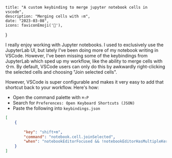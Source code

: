 
    title: "A custom keybinding to merge jupyter notebook cells in vscode",
    description: "Merging cells with ⇧m",
    date: "2023-03-08",
    icons: faviconEmoji('📒'),
}

I really enjoy working with Jupyter notebooks. I used to exclusively use the JupyterLab UI, but lately I've been doing more of my notebook writing in VSCode. However, I've been missing some of the keybindings from JupyterLab which sped up my workflow, like the ability to merge cells with ⇧m. By default, VSCode users can only do this by awkwardly right-clicking the selected cells and choosing "Join selected cells".

However, VSCode is super configurable and makes it very easy to add that shortcut back to your workflow. Here's how:

- Open the command palette with `⌘⇧P`
- Search for `Preferences: Open Keyboard Shortcuts (JSON)`
- Paste the following into `keybindings.json`

```json
[
    {
        
        "key": "shift+m",
        "command": "notebook.cell.joinSelected",
        "when": "notebookEditorFocused && !notebookEditorHasMultipleKernels && !inputFocus"
    }
]
```
